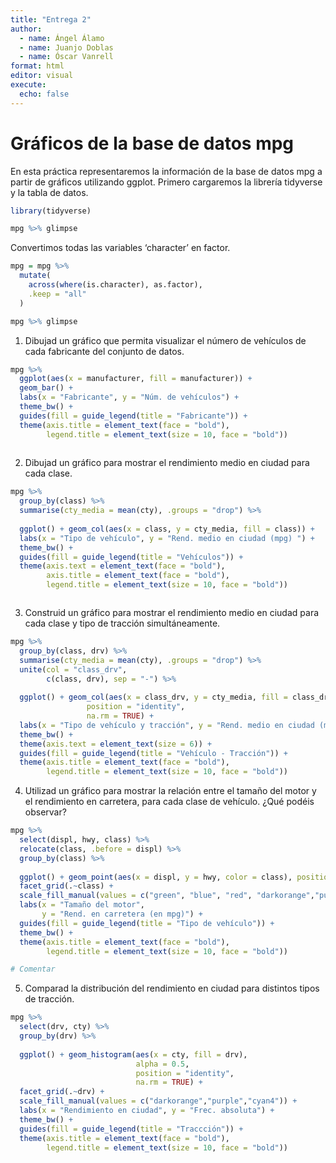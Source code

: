 ```yaml
---
title: "Entrega 2"
author: 
  - name: Ángel Álamo
  - name: Juanjo Doblas
  - name: Óscar Vanrell 
format: html
editor: visual
execute:
  echo: false
---
```


# Gráficos de la base de datos mpg

En esta práctica representaremos la información de la base de datos mpg a partir de gráficos utilizando ggplot. Primero cargaremos la librería tidyverse y la tabla de datos.

```r
library(tidyverse)
```


```r
mpg %>% glimpse

```


Convertimos todas las variables 'character' en factor.


```r
mpg = mpg %>%
  mutate(
    across(where(is.character), as.factor),
    .keep = "all"
  )

mpg %>% glimpse
```



1)  Dibujad un gráfico que permita visualizar el número de vehículos de cada fabricante del conjunto de datos.

```r

mpg %>%
  ggplot(aes(x = manufacturer, fill = manufacturer)) +
  geom_bar() +
  labs(x = "Fabricante", y = "Núm. de vehículos") + 
  theme_bw() +
  guides(fill = guide_legend(title = "Fabricante")) +
  theme(axis.title = element_text(face = "bold"),
        legend.title = element_text(size = 10, face = "bold"))
  

```




2)  Dibujad un gráfico para mostrar el rendimiento medio en ciudad para cada clase.


```r

mpg %>% 
  group_by(class) %>% 
  summarise(cty_media = mean(cty), .groups = "drop") %>%
  
  ggplot() + geom_col(aes(x = class, y = cty_media, fill = class)) +
  labs(x = "Tipo de vehículo", y = "Rend. medio en ciudad (mpg) ") +
  theme_bw() + 
  guides(fill = guide_legend(title = "Vehículos")) +
  theme(axis.text = element_text(face = "bold"),
        axis.title = element_text(face = "bold"),
        legend.title = element_text(size = 10, face = "bold"))



```


3)  Construid un gráfico para mostrar el rendimiento medio en ciudad para cada clase y tipo de tracción simultáneamente.


```r

mpg %>% 
  group_by(class, drv) %>% 
  summarise(cty_media = mean(cty), .groups = "drop") %>%
  unite(col = "class_drv",
        c(class, drv), sep = "-") %>%
  
  ggplot() + geom_col(aes(x = class_drv, y = cty_media, fill = class_drv), alpha = 0.8, 
                 position = "identity",
                 na.rm = TRUE) +
  labs(x = "Tipo de vehículo y tracción", y = "Rend. medio en ciudad (mpg) ") +
  theme_bw() +
  theme(axis.text = element_text(size = 6)) +
  guides(fill = guide_legend(title = "Vehículo - Tracción")) +
  theme(axis.title = element_text(face = "bold"),
        legend.title = element_text(size = 10, face = "bold"))


```




4)  Utilizad un gráfico para mostrar la relación entre el tamaño del motor y el rendimiento en carretera, para cada clase de vehículo. ¿Qué podéis observar?


```r

mpg %>% 
  select(displ, hwy, class) %>% 
  relocate(class, .before = displ) %>%
  group_by(class) %>% 
  
  ggplot() + geom_point(aes(x = displ, y = hwy, color = class), position = "identity", na.rm = TRUE) +
  facet_grid(.~class) +
  scale_fill_manual(values = c("green", "blue", "red", "darkorange","purple","cyan4", "grey")) +
  labs(x = "Tamaño del motor",
       y = "Rend. en carretera (en mpg)") +
  guides(fill = guide_legend(title = "Tipo de vehículo")) +
  theme_bw() +
  theme(axis.title = element_text(face = "bold"),
        legend.title = element_text(size = 10, face = "bold"))


```

```r

# Comentar

```



5)  Comparad la distribución del rendimiento en ciudad para distintos tipos de tracción.


```r

mpg %>%
  select(drv, cty) %>% 
  group_by(drv) %>% 
  
  ggplot() + geom_histogram(aes(x = cty, fill = drv),
                            alpha = 0.5, 
                            position = "identity",
                            na.rm = TRUE) +
  facet_grid(.~drv) +
  scale_fill_manual(values = c("darkorange","purple","cyan4")) +
  labs(x = "Rendimiento en ciudad", y = "Frec. absoluta") +
  theme_bw() +
  guides(fill = guide_legend(title = "Traccción")) +
  theme(axis.title = element_text(face = "bold"),
        legend.title = element_text(size = 10, face = "bold"))
  

```








